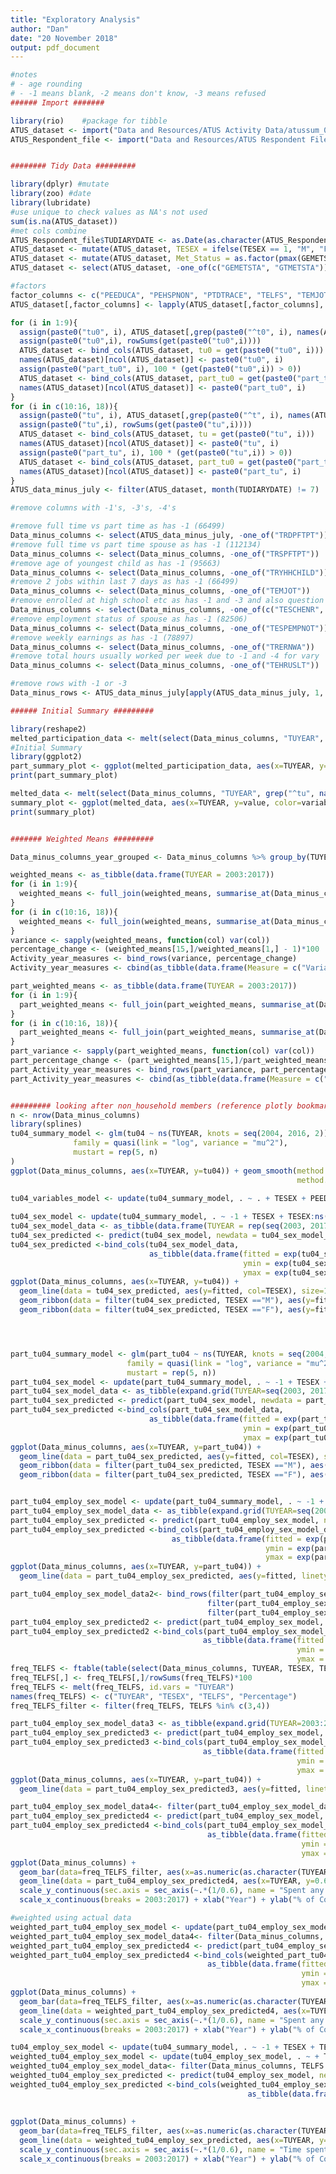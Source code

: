 ---
title: "Exploratory Analysis"
author: "Dan"
date: "20 November 2018"
output: pdf_document
---

```{r}
#notes
# - age rounding
# - -1 means blank, -2 means don't know, -3 means refused
###### Import #######

library(rio)    #package for tibble
ATUS_dataset <- import("Data and Resources/ATUS Activity Data/atussum_0317.csv", setclass = "tibble")    # import data raw as TIBBLE
ATUS_Respondent_file <- import("Data and Resources/ATUS Respondent File/atusresp_0317.csv", setclass = "tibble")


######## Tidy Data #########

library(dplyr) #mutate
library(zoo) #date
library(lubridate)
#use unique to check values as NA's not used
sum(is.na(ATUS_dataset))
#met cols combine
ATUS_Respondent_file$TUDIARYDATE <- as.Date(as.character(ATUS_Respondent_file$TUDIARYDATE), "%Y%m%d")
ATUS_dataset <- mutate(ATUS_dataset, TESEX = ifelse(TESEX == 1, "M", "F"), TUDIARYDATE = ATUS_Respondent_file$TUDIARYDATE)
ATUS_dataset <- mutate(ATUS_dataset, Met_Status = as.factor(pmax(GEMETSTA, GTMETSTA)))
ATUS_dataset <- select(ATUS_dataset, -one_of(c("GEMETSTA", "GTMETSTA")))

#factors
factor_columns <- c("PEEDUCA", "PEHSPNON", "PTDTRACE", "TELFS", "TEMJOT", "TESCHENR", "TESCHLVL", "TESEX", "TESPEMPNOT", "TRDPFTPT", "TRERNWA", "TRHOLIDAY", "TRSPFTPT", "TRSPPRES", "TUDIARYDAY", "TEHRUSLT")
ATUS_dataset[,factor_columns] <- lapply(ATUS_dataset[,factor_columns], factor)

for (i in 1:9){
  assign(paste0("tu0", i), ATUS_dataset[,grep(paste0("^t0", i), names(ATUS_dataset))])
  assign(paste0("tu0",i), rowSums(get(paste0("tu0",i))))
  ATUS_dataset <- bind_cols(ATUS_dataset, tu0 = get(paste0("tu0", i)))
  names(ATUS_dataset)[ncol(ATUS_dataset)] <- paste0("tu0", i)
  assign(paste0("part_tu0", i), 100 * (get(paste0("tu0",i)) > 0))
  ATUS_dataset <- bind_cols(ATUS_dataset, part_tu0 = get(paste0("part_tu0", i)))
  names(ATUS_dataset)[ncol(ATUS_dataset)] <- paste0("part_tu0", i)
}
for (i in c(10:16, 18)){
  assign(paste0("tu", i), ATUS_dataset[,grep(paste0("^t", i), names(ATUS_dataset))])
  assign(paste0("tu",i), rowSums(get(paste0("tu",i))))
  ATUS_dataset <- bind_cols(ATUS_dataset, tu = get(paste0("tu", i)))
  names(ATUS_dataset)[ncol(ATUS_dataset)] <- paste0("tu", i)
  assign(paste0("part_tu", i), 100 * (get(paste0("tu",i)) > 0))
  ATUS_dataset <- bind_cols(ATUS_dataset, part_tu0 = get(paste0("part_tu", i)))
  names(ATUS_dataset)[ncol(ATUS_dataset)] <- paste0("part_tu", i)
}
ATUS_data_minus_july <- filter(ATUS_dataset, month(TUDIARYDATE) != 7)

#remove columns with -1's, -3's, -4's

#remove full time vs part time as has -1 (66499)
Data_minus_columns <- select(ATUS_data_minus_july, -one_of("TRDPFTPT"))
#remove full time vs part time spouse as has -1 (112134)
Data_minus_columns <- select(Data_minus_columns, -one_of("TRSPFTPT"))
#remove age of youngest child as has -1 (95663)
Data_minus_columns <- select(Data_minus_columns, -one_of("TRYHHCHILD"))
#remove 2 jobs within last 7 days as has -1 (66499)
Data_minus_columns <- select(Data_minus_columns, -one_of("TEMJOT"))
#remove enrolled at high school etc as has -1 and -3 and also question about which (76179 and 158595)
Data_minus_columns <- select(Data_minus_columns, -one_of(c("TESCHENR", "TESCHLVL")))
#remove employment status of spouse as has -1 (82506)
Data_minus_columns <- select(Data_minus_columns, -one_of("TESPEMPNOT"))
#remove weekly earnings as has -1 (78897)
Data_minus_columns <- select(Data_minus_columns, -one_of("TRERNWA"))
#remove total hours usually worked per week due to -1 and -4 for vary
Data_minus_columns <- select(Data_minus_columns, -one_of("TEHRUSLT"))

#remove rows with -1 or -3
Data_minus_rows <- ATUS_data_minus_july[apply(ATUS_data_minus_july, 1, function(row) all(row != -1)), ]

###### Initial Summary #########

library(reshape2)
melted_participation_data <- melt(select(Data_minus_columns, "TUYEAR", grep("^part_tu", names(Data_minus_columns))), id.vars="TUYEAR")
#Initial Summary
library(ggplot2)
part_summary_plot <- ggplot(melted_participation_data, aes(x=TUYEAR, y=value, color = variable)) + geom_smooth(se=FALSE)
print(part_summary_plot)

melted_data <- melt(select(Data_minus_columns, "TUYEAR", grep("^tu", names(Data_minus_columns))), id.vars="TUYEAR")
summary_plot <- ggplot(melted_data, aes(x=TUYEAR, y=value, color=variable)) + geom_smooth(se=FALSE)
print(summary_plot)


####### Weighted Means #########

Data_minus_columns_year_grouped <- Data_minus_columns %>% group_by(TUYEAR)

weighted_means <- as_tibble(data.frame(TUYEAR = 2003:2017))
for (i in 1:9){
  weighted_means <- full_join(weighted_means, summarise_at(Data_minus_columns_year_grouped, vars((paste0("tu0", i))), funs(weighted.mean(., TUFNWGTP))))
}
for (i in c(10:16, 18)){
  weighted_means <- full_join(weighted_means, summarise_at(Data_minus_columns_year_grouped, vars((paste0("tu", i))), funs(weighted.mean(., TUFNWGTP))))
}
variance <- sapply(weighted_means, function(col) var(col))
percentage_change <- (weighted_means[15,]/weighted_means[1,] - 1)*100
Activity_year_measures <- bind_rows(variance, percentage_change)
Activity_year_measures <- cbind(as_tibble(data.frame(Measure = c("Variance", "Percentage Change"))), select(Activity_year_measures, -TUYEAR))

part_weighted_means <- as_tibble(data.frame(TUYEAR = 2003:2017))
for (i in 1:9){
  part_weighted_means <- full_join(part_weighted_means, summarise_at(Data_minus_columns_year_grouped, vars(paste0("part_tu0", i)), funs(weighted.mean(., TUFNWGTP))))
}
for (i in c(10:16, 18)){
  part_weighted_means <- full_join(part_weighted_means, summarise_at(Data_minus_columns_year_grouped, vars((paste0("part_tu", i))), funs(weighted.mean(., TUFNWGTP))))
}
part_variance <- sapply(part_weighted_means, function(col) var(col))
part_percentage_change <- (part_weighted_means[15,]/part_weighted_means[1,] - 1)*100
part_Activity_year_measures <- bind_rows(part_variance, part_percentage_change)
part_Activity_year_measures <- cbind(as_tibble(data.frame(Measure = c("Variance", "Percentage Change"))), select(part_Activity_year_measures, -TUYEAR))


######### looking after non_household members (reference plotly bookmark on phone) (tu04) ##########
n <- nrow(Data_minus_columns)
library(splines)
tu04_summary_model <- glm(tu04 ~ ns(TUYEAR, knots = seq(2004, 2016, 2)), data = Data_minus_columns, 
              family = quasi(link = "log", variance = "mu^2"),
              mustart = rep(5, n)
)
ggplot(Data_minus_columns, aes(x=TUYEAR, y=tu04)) + geom_smooth(method = "glm", formula = y ~ ns(x, knots = seq(2004, 2016, 2)),
                                                                method.args = list(family = quasi(link = "log", variance = "mu^2"), 
                                                                                   mustart = rep(5, n)))
tu04_variables_model <- update(tu04_summary_model, . ~ . + TESEX + PEEDUCA + PEHSPNON + PTDTRACE + TEAGE + TELFS + TRCHILDNUM + TRHOLIDAY + TRSPPRES)

tu04_sex_model <- update(tu04_summary_model, . ~ -1 + TESEX + TESEX:ns(TUYEAR, knots = seq(2004, 2016, 2)))
tu04_sex_model_data <- as_tibble(data.frame(TUYEAR = rep(seq(2003, 2017, length.out = 1000), 2), TESEX = c(rep("M",1000), rep("F",1000))))
tu04_sex_predicted <- predict(tu04_sex_model, newdata = tu04_sex_model_data, type = "link", se = TRUE)
tu04_sex_predicted <-bind_cols(tu04_sex_model_data, 
                               as_tibble(data.frame(fitted = exp(tu04_sex_predicted$fit),
                                                    ymin = exp(tu04_sex_predicted$fit-1.128*tu04_sex_predicted$se.fit), #80%
                                                    ymax = exp(tu04_sex_predicted$fit+1.128*tu04_sex_predicted$se.fit))))
ggplot(Data_minus_columns, aes(x=TUYEAR, y=tu04)) + 
  geom_line(data = tu04_sex_predicted, aes(y=fitted, col=TESEX), size=1) +
  geom_ribbon(data = filter(tu04_sex_predicted, TESEX =="M"), aes(y=fitted, ymin=ymin, ymax=ymax),alpha=0.1) + 
  geom_ribbon(data = filter(tu04_sex_predicted, TESEX =="F"), aes(y=fitted, ymin=ymin, ymax=ymax),alpha=0.1)




part_tu04_summary_model <- glm(part_tu04 ~ ns(TUYEAR, knots = seq(2004, 2016, 2)), data = Data_minus_columns, 
                          family = quasi(link = "log", variance = "mu^2"),
                          mustart = rep(5, n))
part_tu04_sex_model <- update(part_tu04_summary_model, . ~ -1 + TESEX + TESEX:ns(TUYEAR, knots = seq(2004, 2016, 2)))
part_tu04_sex_model_data <- as_tibble(expand.grid(TUYEAR=seq(2003, 2017, length.out = 1000), TESEX=as.factor(c("M", "F"))))
part_tu04_sex_predicted <- predict(part_tu04_sex_model, newdata = part_tu04_sex_model_data, type = "link", se = TRUE)
part_tu04_sex_predicted <-bind_cols(part_tu04_sex_model_data, 
                               as_tibble(data.frame(fitted = exp(part_tu04_sex_predicted$fit),
                                                    ymin = exp(part_tu04_sex_predicted$fit-1.128*part_tu04_sex_predicted$se.fit), #80%
                                                    ymax = exp(part_tu04_sex_predicted$fit+1.128*part_tu04_sex_predicted$se.fit))))
ggplot(Data_minus_columns, aes(x=TUYEAR, y=part_tu04)) + 
  geom_line(data = part_tu04_sex_predicted, aes(y=fitted, col=TESEX), size=1) +
  geom_ribbon(data = filter(part_tu04_sex_predicted, TESEX =="M"), aes(y=fitted, ymin=ymin, ymax=ymax),alpha=0.1) + 
  geom_ribbon(data = filter(part_tu04_sex_predicted, TESEX =="F"), aes(y=fitted, ymin=ymin, ymax=ymax),alpha=0.1)


part_tu04_employ_sex_model <- update(part_tu04_summary_model, . ~ -1 + TESEX + TELFS + TELFS:TESEX:ns(TUYEAR, knots = seq(2004, 2016, 2)))
part_tu04_employ_sex_model_data <- as_tibble(expand.grid(TUYEAR=seq(2003, 2017, length.out = 1000), TESEX=as.factor(c("M", "F")), TELFS=as.factor(1:5)))
part_tu04_employ_sex_predicted <- predict(part_tu04_employ_sex_model, newdata = part_tu04_employ_sex_model_data, type = "link", se = TRUE)
part_tu04_employ_sex_predicted <-bind_cols(part_tu04_employ_sex_model_data, 
                                    as_tibble(data.frame(fitted = exp(part_tu04_employ_sex_predicted$fit),
                                                         ymin = exp(part_tu04_employ_sex_predicted$fit-1.96*part_tu04_employ_sex_predicted$se.fit), #80%
                                                         ymax = exp(part_tu04_employ_sex_predicted$fit+1.96*part_tu04_employ_sex_predicted$se.fit))))
ggplot(Data_minus_columns, aes(x=TUYEAR, y=part_tu04)) + 
  geom_line(data = part_tu04_employ_sex_predicted, aes(y=fitted, linetype=TESEX, col=TELFS), size=1)

part_tu04_employ_sex_model_data2<- bind_rows(filter(part_tu04_employ_sex_model_data, TELFS == 3),
                                            filter(part_tu04_employ_sex_model_data, TELFS == 2, TESEX == "M"),
                                            filter(part_tu04_employ_sex_model_data, TELFS == 4, TESEX == "F"))
part_tu04_employ_sex_predicted2 <- predict(part_tu04_employ_sex_model, newdata = part_tu04_employ_sex_model_data2 , type = "link", se = TRUE)
part_tu04_employ_sex_predicted2 <-bind_cols(part_tu04_employ_sex_model_data2, 
                                           as_tibble(data.frame(fitted = exp(part_tu04_employ_sex_predicted2$fit),
                                                                ymin = exp(part_tu04_employ_sex_predicted2$fit-1.128*part_tu04_employ_sex_predicted2$se.fit), #80%
                                                                ymax = exp(part_tu04_employ_sex_predicted2$fit+1.128*part_tu04_employ_sex_predicted2$se.fit))))
freq_TELFS <- ftable(table(select(Data_minus_columns, TUYEAR, TESEX, TELFS)))
freq_TELFS[,] <- freq_TELFS[,]/rowSums(freq_TELFS)*100
freq_TELFS <- melt(freq_TELFS, id.vars = "TUYEAR")
names(freq_TELFS) <- c("TUYEAR", "TESEX", "TELFS", "Percentage")
freq_TELFS_filter <- filter(freq_TELFS, TELFS %in% c(3,4))

part_tu04_employ_sex_model_data3 <- as_tibble(expand.grid(TUYEAR=2003:2017, TESEX=as.factor(c("M", "F")), TELFS=as.factor(1:5)))
part_tu04_employ_sex_predicted3 <- predict(part_tu04_employ_sex_model, newdata = part_tu04_employ_sex_model_data3, type = "link", se = TRUE)
part_tu04_employ_sex_predicted3 <-bind_cols(part_tu04_employ_sex_model_data3, 
                                           as_tibble(data.frame(fitted = exp(part_tu04_employ_sex_predicted3$fit),
                                                                ymin = exp(part_tu04_employ_sex_predicted3$fit-1.128*part_tu04_employ_sex_predicted3$se.fit), #80%
                                                                ymax = exp(part_tu04_employ_sex_predicted3$fit+1.128*part_tu04_employ_sex_predicted3$se.fit))))
ggplot(Data_minus_columns, aes(x=TUYEAR, y=part_tu04)) + 
  geom_line(data = part_tu04_employ_sex_predicted3, aes(y=fitted, linetype=TESEX, col=TELFS), size=1)

part_tu04_employ_sex_model_data4<- filter(part_tu04_employ_sex_model_data3, TELFS %in% c(3,4))
part_tu04_employ_sex_predicted4 <- predict(part_tu04_employ_sex_model, newdata = part_tu04_employ_sex_model_data4 , type = "link", se = TRUE)
part_tu04_employ_sex_predicted4 <-bind_cols(part_tu04_employ_sex_model_data4, 
                                            as_tibble(data.frame(fitted = exp(part_tu04_employ_sex_predicted4$fit),
                                                                 ymin = exp(part_tu04_employ_sex_predicted4$fit-1.128*part_tu04_employ_sex_predicted4$se.fit), #80%
                                                                 ymax = exp(part_tu04_employ_sex_predicted4$fit+1.128*part_tu04_employ_sex_predicted4$se.fit))))
ggplot(Data_minus_columns) + 
  geom_bar(data=freq_TELFS_filter, aes(x=as.numeric(as.character(TUYEAR)), y=Percentage, fill=TELFS:TESEX), stat="identity", position = "dodge") + 
  geom_line(data = part_tu04_employ_sex_predicted4, aes(x=TUYEAR, y=0.6*fitted, linetype=TESEX, col=TELFS), size=1.3) +
  scale_y_continuous(sec.axis = sec_axis(~.*(1/0.6), name = "Spent any time at all caring for & helping nonhousehold members (%)")) + 
  scale_x_continuous(breaks = 2003:2017) + xlab("Year") + ylab("% of Corresponding Unemployment")

#weighted using actual data
weighted_part_tu04_employ_sex_model <- update(part_tu04_employ_sex_model, . ~ + TUFNWGTP)
weighted_part_tu04_employ_sex_model_data4<- filter(Data_minus_columns, TELFS %in% c(3,4))
weighted_part_tu04_employ_sex_predicted4 <- predict(part_tu04_employ_sex_model, newdata = weighted_part_tu04_employ_sex_model_data4 , type = "link", se = TRUE)
weighted_part_tu04_employ_sex_predicted4 <-bind_cols(weighted_part_tu04_employ_sex_model_data4, 
                                            as_tibble(data.frame(fitted = exp(weighted_part_tu04_employ_sex_predicted4$fit),
                                                                 ymin = exp(weighted_part_tu04_employ_sex_predicted4$fit-1.128*weighted_part_tu04_employ_sex_predicted4$se.fit), #80%
                                                                 ymax = exp(weighted_part_tu04_employ_sex_predicted4$fit+1.128*weighted_part_tu04_employ_sex_predicted4$se.fit))))
ggplot(Data_minus_columns) + 
  geom_bar(data=freq_TELFS_filter, aes(x=as.numeric(as.character(TUYEAR)), y=Percentage, fill=TELFS:TESEX), stat="identity", position = "dodge") + 
  geom_line(data = weighted_part_tu04_employ_sex_predicted4, aes(x=TUYEAR, y=0.6*fitted, linetype=TESEX, col=TELFS), size=1.3) +
  scale_y_continuous(sec.axis = sec_axis(~.*(1/0.6), name = "Spent any time at all caring for & helping nonhousehold members (%)")) + 
  scale_x_continuous(breaks = 2003:2017) + xlab("Year") + ylab("% of Corresponding Unemployment")

tu04_employ_sex_model <- update(tu04_summary_model, . ~ -1 + TESEX + TELFS + TELFS:TESEX:ns(TUYEAR, knots = seq(2004, 2016, 2)))
weighted_tu04_employ_sex_model <- update(tu04_employ_sex_model, . ~ + TUFNWGTP)
weighted_tu04_employ_sex_model_data<- filter(Data_minus_columns, TELFS %in% c(3,4))
weighted_tu04_employ_sex_predicted <- predict(tu04_employ_sex_model, newdata = weighted_tu04_employ_sex_model_data , type = "link", se = TRUE)
weighted_tu04_employ_sex_predicted <-bind_cols(weighted_tu04_employ_sex_model_data, 
                                                     as_tibble(data.frame(fitted = exp(weighted_tu04_employ_sex_predicted$fit),
                                                                          ymin = exp(weighted_tu04_employ_sex_predicted$fit-1.128*weighted_tu04_employ_sex_predicted$se.fit), #80%
                                                                          ymax = exp(weighted_tu04_employ_sex_predicted$fit+1.128*weighted_tu04_employ_sex_predicted$se.fit))))
ggplot(Data_minus_columns) + 
  geom_bar(data=freq_TELFS_filter, aes(x=as.numeric(as.character(TUYEAR)), y=Percentage, fill=TELFS:TESEX), stat="identity", position = "dodge") + 
  geom_line(data = weighted_tu04_employ_sex_predicted, aes(x=TUYEAR, y=0.6*fitted, linetype=TESEX, col=TELFS), size=1.3) +
  scale_y_continuous(sec.axis = sec_axis(~.*(1/0.6), name = "Time spent caring for & helping nonhousehold members")) + 
  scale_x_continuous(breaks = 2003:2017) + xlab("Year") + ylab("% of Corresponding Unemployment")
```

